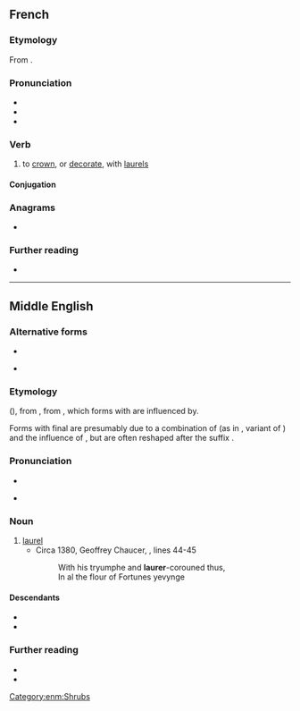 ==French==

===Etymology===
From {{af|fr|lang1=la|laurus|-er}}.

===Pronunciation===
* {{fr-IPA|+|[au:ô]}}
* {{audio|fr|LL-Q150 (fra)-Lyokoï-laurer.wav|Audio}}
* {{homophones|fr|laurai|lauré|laurée|laurées|laurés|laurez}}

===Verb===
{{fr-verb}}

# to [[crown]], or [[decorate]], with [[laurel]]s

====Conjugation====
{{fr-conj-auto}}<!-- FIXME: Underlying module needs to support separate stressed and unstressed stem pronuns -->

===Anagrams===
* {{anagrams|fr|rural|leurra}}

===Further reading===
* {{R:TLFi}}

----

==Middle English==

===Alternative forms===
* {{alter|enm|laurear|laurere|lawrer|laurier|lorer|lorere|lorier|lorrer|lorrere|loryere|loryȝer}}
* {{i|with /l/}} {{alter|enm|laureal|laureall|laurealle|laurel|laurell|laureol|laureole|laurial|laurialle|lauryel|lawriall|lorel|lorell|lorelle|loryel}}

===Etymology===
{{bor+|enm|xno|lorer}} ({{cog|fro|lorier}}), from {{der|enm|VL.|*laurārius}}, from {{der|enm|la|laurus}}, which forms with {{IPAchar|/au̯/}} are influenced by. 

Forms with final {{IPAchar|/l/}} are presumably due to a combination of {{glossary|dissimilation}} (as in {{m|enm|marble}}, variant of {{m|enm|marbre}}) and the influence of {{m|la|laureola}}, but are often reshaped after the suffix {{m|enm|-al|-(i)al}}.

===Pronunciation===
* {{IPA|enm|/lau̯ˈreːr/|/ˈlau̯rər/|/lɔ-/}}
* {{i|with /l/}} {{IPA|enm|/lau̯ˈrɛl/|/ˈlau̯rɛl/|/lɔ-/|/-ial/}}

===Noun===
{{enm-noun}}

# [[laurel]]
#* Circa 1380, Geoffrey Chaucer, ''{{w|Anelida and Arcite}}'', lines 44-45
#*: With his tryumphe and '''laurer'''-corouned thus,
#*: In al the flour of Fortunes yevynge

====Descendants====
* {{desc|en|laurel}}
* {{desc|sco|laurie}}

===Further reading===
* {{R:MED Online|laurel|n|MED24866}}
* {{R:MED Online|laurer|n|MED24868}}

[[Category:enm:Shrubs]]
